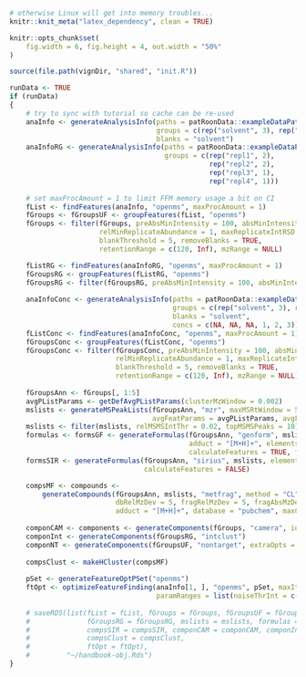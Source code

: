 ```r

# otherwise Linux will get into memory troubles...
knitr::knit_meta("latex_dependency", clean = TRUE)

knitr::opts_chunk$set(
    fig.width = 6, fig.height = 4, out.width = "50%"
)

source(file.path(vignDir, "shared", "init.R"))

runData <- TRUE
if (runData)
{
    # try to sync with tutorial so cache can be re-used
    anaInfo <- generateAnalysisInfo(paths = patRoonData::exampleDataPath(),
                                    groups = c(rep("solvent", 3), rep("standard", 3)),
                                    blanks = "solvent")
    anaInfoRG <- generateAnalysisInfo(paths = patRoonData::exampleDataPath(),
                                      groups = c(rep("repl1", 2),
                                                 rep("repl2", 2),
                                                 rep("repl3", 1),
                                                 rep("repl4", 1)))
    
    # set maxProcAmount = 1 to limit FFM memory usage a bit on CI
    fList <- findFeatures(anaInfo, "openms", maxProcAmount = 1)
    fGroups <- fGroupsUF <- groupFeatures(fList, "openms")
    fGroups <- filter(fGroups, preAbsMinIntensity = 100, absMinIntensity = 10000,
                      relMinReplicateAbundance = 1, maxReplicateIntRSD = 0.75,
                      blankThreshold = 5, removeBlanks = TRUE,
                      retentionRange = c(120, Inf), mzRange = NULL)

    fListRG <- findFeatures(anaInfoRG, "openms", maxProcAmount = 1)
    fGroupsRG <- groupFeatures(fListRG, "openms")
    fGroupsRG <- filter(fGroupsRG, preAbsMinIntensity = 100, absMinIntensity = 10000)
    
    anaInfoConc <- generateAnalysisInfo(paths = patRoonData::exampleDataPath(),
                                        groups = c(rep("solvent", 3), rep("standard", 3)),
                                        blanks = "solvent",
                                        concs = c(NA, NA, NA, 1, 2, 3))
    fListConc <- findFeatures(anaInfoConc, "openms", maxProcAmount = 1)
    fGroupsConc <- groupFeatures(fListConc, "openms")
    fGroupsConc <- filter(fGroupsConc, preAbsMinIntensity = 100, absMinIntensity = 10000,
                          relMinReplicateAbundance = 1, maxReplicateIntRSD = 0.75,
                          blankThreshold = 5, removeBlanks = TRUE,
                          retentionRange = c(120, Inf), mzRange = NULL)
    
    fGroupsAnn <- fGroups[, 1:5]    
    avgPListParams <- getDefAvgPListParams(clusterMzWindow = 0.002)
    mslists <- generateMSPeakLists(fGroupsAnn, "mzr", maxMSRtWindow = 5, precursorMzWindow = 4,
                                   avgFeatParams = avgPListParams, avgFGroupParams = avgPListParams)
    mslists <- filter(mslists, relMSMSIntThr = 0.02, topMSMSPeaks = 10)
    formulas <- formsGF <- generateFormulas(fGroupsAnn, "genform", mslists, relMzDev = 5,
                                            adduct = "[M+H]+", elements = "CHNOPSCl",
                                            calculateFeatures = TRUE, featThreshold = 0.75)
    formsSIR <- generateFormulas(fGroupsAnn, "sirius", mslists, elements = "CHNOPSCl",
                                 calculateFeatures = FALSE)

    compsMF <- compounds <-
        generateCompounds(fGroupsAnn, mslists, "metfrag", method = "CL",
                          dbRelMzDev = 5, fragRelMzDev = 5, fragAbsMzDev = 0.002,
                          adduct = "[M+H]+", database = "pubchem", maxCandidatesToStop = 5000)
    
    componCAM <- components <- generateComponents(fGroups, "camera", ionization = "positive")
    componInt <- generateComponents(fGroupsRG, "intclust")
    componNT <- generateComponents(fGroupsUF, "nontarget", extraOpts = list(minlength=3), ionization = "positive")
    
    compsClust <- makeHCluster(compsMF)
    
    pSet <- generateFeatureOptPSet("openms")
    ftOpt <- optimizeFeatureFinding(anaInfo[1, ], "openms", pSet, maxIterations = 2,
                                    paramRanges = list(noiseThrInt = c(500, Inf)))
    
    # saveRDS(list(fList = fList, fGroups = fGroups, fGroupsUF = fGroupsUF, fListRG = fListRG,
    #              fGroupsRG = fGroupsRG, mslists = mslists, formulas = formulas, compsMF = compsMF,
    #              compsSIR = compsSIR, componCAM = componCAM, componInt = componInt, componNT = componNT,
    #              compsClust = compsClust,
    #              ftOpt = ftOpt),
    #         "~/handbook-obj.Rds")
}
```

```css
```
